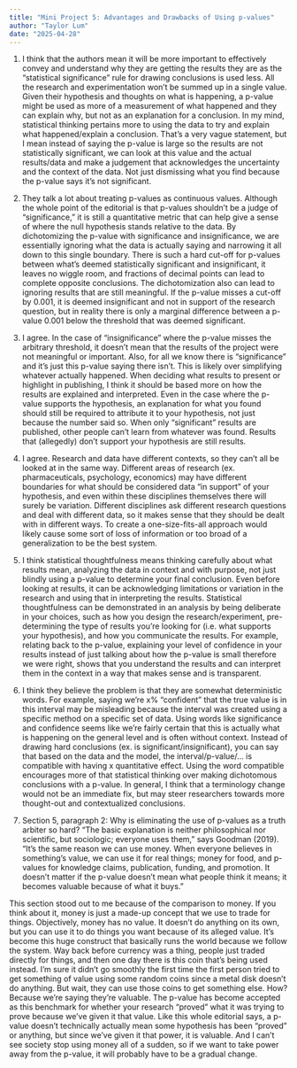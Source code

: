 ```yaml
---
title: "Mini Project 5: Advantages and Drawbacks of Using p-values"
author: "Taylor Lum"
date: "2025-04-28"
---
```



1.	I think that the authors mean it will be more important to effectively convey and understand why they are getting the results they are as the “statistical significance” rule for drawing conclusions is used less. All the research and experimentation won’t be summed up in a single value. Given their hypothesis and thoughts on what is happening, a p-value might be used as more of a measurement of what happened and they can explain why, but not as an explanation for a conclusion. In my mind, statistical thinking pertains more to using the data to try and explain what happened/explain a conclusion. That’s a very vague statement, but I mean instead of saying the p-value is large so the results are not statistically significant, we can look at this value and the actual results/data and make a judgement that acknowledges the uncertainty and the context of the data. Not just dismissing what you find because the p-value says it’s not significant.

2.	They talk a lot about treating p-values as continuous values. Although the whole point of the editorial is that p-values shouldn’t be a judge of “significance,” it is still a quantitative metric that can help give a sense of where the null hypothesis stands relative to the data. By dichotomizing the p-value with significance and insignificance, we are essentially ignoring what the data is actually saying and narrowing it all down to this single boundary. There is such a hard cut-off for p-values between what’s deemed statistically significant and insignificant, it leaves no wiggle room, and fractions of decimal points can lead to complete opposite conclusions. The dichotomization also can lead to ignoring results that are still meaningful. If the p-value misses a cut-off by 0.001, it is deemed insignificant and not in support of the research question, but in reality there is only a marginal difference between a p-value 0.001 below the threshold that was deemed significant.

3.	I agree. In the case of “insignificance” where the p-value misses the arbitrary threshold, it doesn’t mean that the results of the project were not meaningful or important. Also, for all we know there is “significance” and it’s just this p-value saying there isn’t. This is likely over simplifying whatever actually happened. When deciding what results to present or highlight in publishing, I think it should be based more on how the results are explained and interpreted. Even in the case where the p-value supports the hypothesis, an explanation for what you found should still be required to attribute it to your hypothesis, not just because the number said so. When only “significant” results are published, other people can’t learn from whatever was found. Results that (allegedly) don’t support your hypothesis are still results.

4.	I agree. Research and data have different contexts, so they can’t all be looked at in the same way. Different areas of research (ex. pharmaceuticals, psychology, economics) may have different boundaries for what should be considered data “in support” of your hypothesis, and even within these disciplines themselves there will surely be variation. Different disciplines ask different research questions and deal with different data, so it makes sense that they should be dealt with in different ways. To create a one-size-fits-all approach would likely cause some sort of loss of information or too broad of a generalization to be the best system.

5.	I think statistical thoughtfulness means thinking carefully about what results mean, analyzing the data in context and with purpose, not just blindly using a p-value to determine your final conclusion. Even before looking at results, it can be acknowledging limitations or variation in the research and using that in interpreting the results. Statistical thoughtfulness can be demonstrated in an analysis by being deliberate in your choices, such as how you design the research/experiment, pre-determining the type of results you’re looking for (i.e. what supports your hypothesis), and how you communicate the results. For example, relating back to the p-value, explaining your level of confidence in your results instead of just talking about how the p-value is small therefore we were right, shows that you understand the results and can interpret them in the context in a way that makes sense and is transparent.

6.	I think they believe the problem is that they are somewhat deterministic words. For example, saying we’re x% “confident” that the true value is in this interval may be misleading because the interval was created using a specific method on a specific set of data. Using words like significance and confidence seems like we’re fairly certain that this is actually what is happening on the general level and is often without context. Instead of drawing hard conclusions (ex. is significant/insignificant), you can say that based on the data and the model, the interval/p-value/… is compatible with having x quantitative effect. Using the word compatible encourages more of that statistical thinking over making dichotomous conclusions with a p-value. In general, I think that a terminology change would not be an immediate fix, but may steer researchers towards more thought-out and contextualized conclusions.

7.	Section 5, paragraph 2: Why is eliminating the use of p-values as a truth arbiter so hard? “The basic explanation is neither philosophical nor scientific, but sociologic; everyone uses them,” says Goodman (2019). “It’s the same reason we can use money. When everyone believes in something’s value, we can use it for real things; money for food, and p-values for knowledge claims, publication, funding, and promotion. It doesn’t matter if the p-value doesn’t mean what people think it means; it becomes valuable because of what it buys.”

This section stood out to me because of the comparison to money. If you think about it, money is just a made-up concept that we use to trade for things. Objectively, money has no value. It doesn’t do anything on its own, but you can use it to do things you want because of its alleged value. It’s become this huge construct that basically runs the world because we follow the system. Way back before currency was a thing, people just traded directly for things, and then one day there is this coin that’s being used instead. I’m sure it didn’t go smoothly the first time the first person tried to get something of value using some random coins since a metal disk doesn’t do anything. But wait, they can use those coins to get something else. How? Because we’re saying they’re valuable. The p-value has become accepted as this benchmark for whether your research “proved” what it was trying to prove because we’ve given it that value. Like this whole editorial says, a p-value doesn’t technically actually mean some hypothesis has been “proved” or anything, but since we’ve given it that power, it is valuable. And I can’t see society stop using money all of a sudden, so if we want to take power away from the p-value, it will probably have to be a gradual change.
